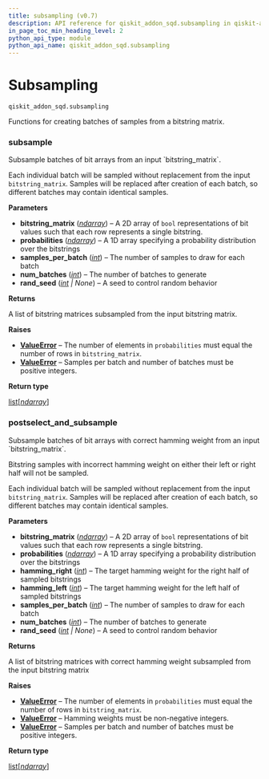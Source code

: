 ```yaml
---
title: subsampling (v0.7)
description: API reference for qiskit_addon_sqd.subsampling in qiskit-addon-sqd v0.7
in_page_toc_min_heading_level: 2
python_api_type: module
python_api_name: qiskit_addon_sqd.subsampling
---
```


<span id="module-qiskit_addon_sqd.subsampling" />

<span id="subsampling-qiskit-addon-sqd-subsampling" />

# Subsampling

`qiskit_addon_sqd.subsampling`

Functions for creating batches of samples from a bitstring matrix.

### subsample

<Function id="qiskit_addon_sqd.subsampling.subsample" github="https://github.com/Qiskit/qiskit-addon-sqd/tree/main/qiskit_addon_sqd/subsampling.py#L85-L148" signature="subsample(bitstring_matrix, probabilities, samples_per_batch, num_batches, rand_seed=None)">
  Subsample batches of bit arrays from an input `bitstring_matrix`.

  Each individual batch will be sampled without replacement from the input `bitstring_matrix`. Samples will be replaced after creation of each batch, so different batches may contain identical samples.

  **Parameters**

  *   **bitstring\_matrix** ([*ndarray*](https://numpy.org/doc/stable/reference/generated/numpy.ndarray.html#numpy.ndarray "(in NumPy v2.1)")) – A 2D array of `bool` representations of bit values such that each row represents a single bitstring.
  *   **probabilities** ([*ndarray*](https://numpy.org/doc/stable/reference/generated/numpy.ndarray.html#numpy.ndarray "(in NumPy v2.1)")) – A 1D array specifying a probability distribution over the bitstrings
  *   **samples\_per\_batch** ([*int*](https://docs.python.org/3/library/functions.html#int "(in Python v3.13)")) – The number of samples to draw for each batch
  *   **num\_batches** ([*int*](https://docs.python.org/3/library/functions.html#int "(in Python v3.13)")) – The number of batches to generate
  *   **rand\_seed** ([*int*](https://docs.python.org/3/library/functions.html#int "(in Python v3.13)") *| None*) – A seed to control random behavior

  **Returns**

  A list of bitstring matrices subsampled from the input bitstring matrix.

  **Raises**

  *   [**ValueError**](https://docs.python.org/3/library/exceptions.html#ValueError "(in Python v3.13)") – The number of elements in `probabilities` must equal the number of rows in `bitstring_matrix`.
  *   [**ValueError**](https://docs.python.org/3/library/exceptions.html#ValueError "(in Python v3.13)") – Samples per batch and number of batches must be positive integers.

  **Return type**

  [list](https://docs.python.org/3/library/stdtypes.html#list "(in Python v3.13)")\[[*ndarray*](https://numpy.org/doc/stable/reference/generated/numpy.ndarray.html#numpy.ndarray "(in NumPy v2.1)")]
</Function>

### postselect\_and\_subsample

<Function id="qiskit_addon_sqd.subsampling.postselect_and_subsample" github="https://github.com/Qiskit/qiskit-addon-sqd/tree/main/qiskit_addon_sqd/subsampling.py#L23-L82" signature="postselect_and_subsample(bitstring_matrix, probabilities, *, hamming_right, hamming_left, samples_per_batch, num_batches, rand_seed=None)">
  Subsample batches of bit arrays with correct hamming weight from an input `bitstring_matrix`.

  Bitstring samples with incorrect hamming weight on either their left or right half will not be sampled.

  Each individual batch will be sampled without replacement from the input `bitstring_matrix`. Samples will be replaced after creation of each batch, so different batches may contain identical samples.

  **Parameters**

  *   **bitstring\_matrix** ([*ndarray*](https://numpy.org/doc/stable/reference/generated/numpy.ndarray.html#numpy.ndarray "(in NumPy v2.1)")) – A 2D array of `bool` representations of bit values such that each row represents a single bitstring.
  *   **probabilities** ([*ndarray*](https://numpy.org/doc/stable/reference/generated/numpy.ndarray.html#numpy.ndarray "(in NumPy v2.1)")) – A 1D array specifying a probability distribution over the bitstrings
  *   **hamming\_right** ([*int*](https://docs.python.org/3/library/functions.html#int "(in Python v3.13)")) – The target hamming weight for the right half of sampled bitstrings
  *   **hamming\_left** ([*int*](https://docs.python.org/3/library/functions.html#int "(in Python v3.13)")) – The target hamming weight for the left half of sampled bitstrings
  *   **samples\_per\_batch** ([*int*](https://docs.python.org/3/library/functions.html#int "(in Python v3.13)")) – The number of samples to draw for each batch
  *   **num\_batches** ([*int*](https://docs.python.org/3/library/functions.html#int "(in Python v3.13)")) – The number of batches to generate
  *   **rand\_seed** ([*int*](https://docs.python.org/3/library/functions.html#int "(in Python v3.13)") *| None*) – A seed to control random behavior

  **Returns**

  A list of bitstring matrices with correct hamming weight subsampled from the input bitstring matrix

  **Raises**

  *   [**ValueError**](https://docs.python.org/3/library/exceptions.html#ValueError "(in Python v3.13)") – The number of elements in `probabilities` must equal the number of rows in `bitstring_matrix`.
  *   [**ValueError**](https://docs.python.org/3/library/exceptions.html#ValueError "(in Python v3.13)") – Hamming weights must be non-negative integers.
  *   [**ValueError**](https://docs.python.org/3/library/exceptions.html#ValueError "(in Python v3.13)") – Samples per batch and number of batches must be positive integers.

  **Return type**

  [list](https://docs.python.org/3/library/stdtypes.html#list "(in Python v3.13)")\[[*ndarray*](https://numpy.org/doc/stable/reference/generated/numpy.ndarray.html#numpy.ndarray "(in NumPy v2.1)")]
</Function>

